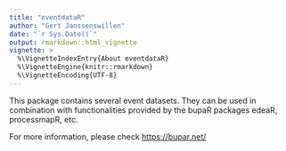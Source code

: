 ---
title: "eventdataR"
author: "Gert Janssenswillen"
date: "`r Sys.Date()`"
output: rmarkdown::html_vignette
vignette: >
  %\VignetteIndexEntry{About eventdataR}
  %\VignetteEngine{knitr::rmarkdown}
  %\VignetteEncoding{UTF-8}
---
This package contains several event datasets. They can be used in combination with functionalities provided by the bupaR packages edeaR, processmapR, etc.

For more information, please check <https://bupar.net/>
